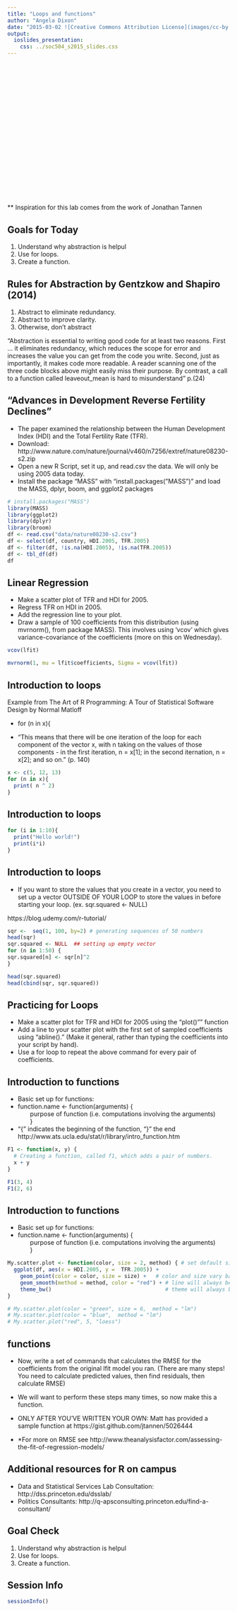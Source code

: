 ```yaml
---
title: "Loops and functions"
author: "Angela Dixon"
date: "2015-03-02 ![Creative Commons Attribution License](images/cc-by.png)"
output: 
  ioslides_presentation:
    css: ../soc504_s2015_slides.css
---
```


## {.smaller}


<br><br> <br> <br> <br><br> <br> <br> <br><br> <br> <br> 
<br> <br><br> <br> <br>    

** Inspiration for this lab comes from the work of Jonathan Tannen 

##  Goals for Today

1. Understand why abstraction is helpul 
2. Use for loops.
3. Create a function.

## Rules for Abstraction by Gentzkow and Shapiro (2014)

1. Abstract to eliminate redundancy.
2. Abstract to improve clarity.
3. Otherwise, don’t abstract

"Abstraction is essential to writing good code for at least two reasons. First ... it eliminates redundancy, which reduces the scope for error and increases the value you can get from the code you write. Second, just as importantly, it makes code more readable. A reader scanning one of the three code blocks above might easily miss their purpose. By contrast, a call to a function called leaveout_mean is hard to misunderstand" p.(24)

## "Advances in Development Reverse Fertility Declines" {.smaller}

- The paper examined the relationship between the Human Development Index (HDI) and the Total Fertility Rate (TFR).    
- Download: http://www.nature.com/nature/journal/v460/n7256/extref/nature08230-s2.zip    
- Open a new R Script, set it up, and read.csv the data. We will only be using 2005 data today.   
- Install the package "MASS" with "install.packages("MASS")" and load the MASS, dplyr, boom, and ggplot2 packages

```r
# install.packages("MASS") 
library(MASS)
library(ggplot2)
library(dplyr)
library(broom)
df <- read.csv("data/nature08230-s2.csv")
df <- select(df, country, HDI.2005, TFR.2005)
df <- filter(df, !is.na(HDI.2005), !is.na(TFR.2005))
df <- tbl_df(df)
df
```


## Linear Regression

- Make a scatter plot of TFR and HDI for 2005.
- Regress TFR on HDI in 2005.
- Add the regression line to your plot.   
- Draw a sample of 100 coefficients from this distribution (using
mvrnorm(), from package MASS). This involves using 'vcov' which gives variance-covariance of the coefficients (more on this on Wednesday).

```r
vcov(lfit)

mvrnorm(1, mu = lfit$coefficients, Sigma = vcov(lfit))

```




## Introduction to loops {.smaller}

Example from The Art of R Programming: A Tour of Statistical Software Design by Normal Matloff  
  
- for (n in x){  
  
- "This means that there will be one iteration of the loop for each component of the vector x, with n taking on the values of those components - in the first iteration, n = x[1]; in the second iternation, n = x[2]; and so on." (p. 140)


```r
x <- c(5, 12, 13)
for (n in x){
  print( n ^ 2)
}

```

## Introduction to loops 

```r
for (i in 1:10){
  print("Hello world!")
  print(i*i)
}

```


## Introduction to loops {.smaller}

- If you want to store the values that you create in a vector, you need to set up a vector OUTSIDE OF YOUR LOOP to store the values in before starting your loop. (ex. sqr.squared <- NULL)    

https://blog.udemy.com/r-tutorial/

```r
sqr <-  seq(1, 100, by=2) # generating sequences of 50 numbers
head(sqr)
sqr.squared <- NULL  ## setting up empty vector
for (n in 1:50) {
sqr.squared[n] <- sqr[n]^2
}

head(sqr.squared)
head(cbind(sqr, sqr.squared))
```


## Practicing for Loops
- Make a scatter plot for TFR and HDI for 2005 using the "plot()"" function 
- Add a line to your scatter plot with the first set of sampled coefficients using "abline()."
(Make it general, rather than typing the coefficients into your script by hand).
- Use a for loop to repeat the above command for every pair of coefficients.

## Introduction to functions {.smaller}
- Basic set up for functions:
- function.name <- function(arguments) {  
&nbsp;&nbsp;&nbsp;&nbsp;&nbsp;&nbsp; purpose of function (i.e. computations involving the arguments)  
&nbsp;&nbsp;&nbsp;&nbsp;&nbsp;&nbsp; }  
- "{" indicates the beginning of the function, "}" the end
http://www.ats.ucla.edu/stat/r/library/intro_function.htm  
```r

F1 <- function(x, y) {
  # Creating a function, called f1, which adds a pair of numbers.
  x + y
}

F1(3, 4)
F1(2, 6)
```


## Introduction to functions {.smaller}

- Basic set up for functions:
- function.name <- function(arguments) {  
&nbsp;&nbsp;&nbsp;&nbsp;&nbsp;&nbsp; purpose of function (i.e. computations involving the arguments)  
&nbsp;&nbsp;&nbsp;&nbsp;&nbsp;&nbsp; }  

```r

My.scatter.plot <- function(color, size = 2, method) { # set default size to 2
  ggplot(df, aes(x = HDI.2005, y =  TFR.2005)) + 
    geom_point(color = color, size = size) +   # color and size vary based on inputs
    geom_smooth(method = method, color = "red") + # line will always be red
    theme_bw()                                    # theme will always be bw
}

# My.scatter.plot(color = "green", size = 6,  method = "lm")
# My.scatter.plot(color = "blue",  method = "lm")
# My.scatter.plot("red", 5, "loess")

```

## functions {.smaller}

- Now, write a set of commands that calculates the RMSE for the coefficients from the original lfit model you ran. (There are many steps! You need to calculate predicted values, then find residuals, then calculate RMSE)
- We will want to perform these steps many times, so now make this a function.
- ONLY AFTER YOU'VE WRITTEN YOUR OWN:
Matt has provided a sample function at
https://gist.github.com/jtannen/5026444

- *For more on RMSE see http://www.theanalysisfactor.com/assessing-the-fit-of-regression-models/

## Additional resources for R on campus

- Data and Statistical Services Lab Consultation: http://dss.princeton.edu/dsslab/ 
- Politics Consultants: http://q-apsconsulting.princeton.edu/find-a-consultant/

##  Goal Check 

1. Understand why abstraction is helpul 
2. Use for loops.
3. Create a function.


## Session Info
```r
sessionInfo()
```